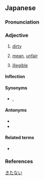 ==Japanese==
{{ja-kanjitab|きたな|sort=きたない|yomi=kun}}

===Pronunciation===
{{ja-pron|きたない|acc=3|dev=1|acc_ref=DJR, NHK}}
{{ja-ojad}}

===Adjective===
{{ja-adj|infl=i|きたない|kyu=污い}}

# [[dirty]]
#: {{ja-usex|'''汚い'''シャツ|'''きたない''' シャツ|a '''dirty''' shirt}}
# [[mean]], [[unfair]]
#: {{ja-usex|'''汚い'''手%段|'''きたない''' しゅ%だん|'''underhanded/dirty''' methods}}
# [[illegible]]
#: {{ja-usex|'''汚い'''字|'''きたない''' じ|'''illegible''' handwriting}}

====Inflection====
{{ja-i|きたな}}

====Synonyms====
* {{sense|mean}} {{ja-r|卑しい|いやし.い}}, {{ja-r|醜い|みにくい}}

====Antonyms====
* {{ja-r|清い|きよい}}
* {{ja-r|奇%麗|き%れい}}

====Related terms====
* {{ja-r|汚れる|よごれる}}

===References===
<references />

[[Category:Japanese basic words|きたない]]